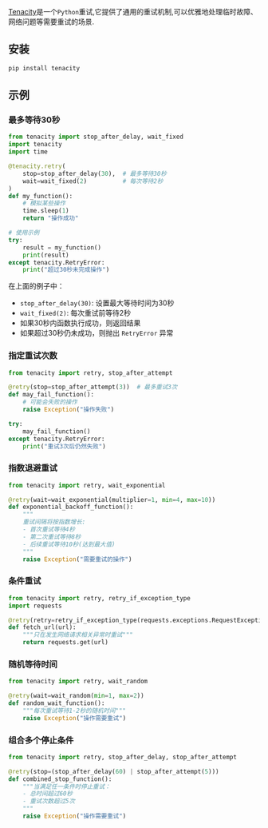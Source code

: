 [Tenacity](https://github.com/jd/tenacity)是一个`Python`重试,它提供了通用的重试机制,可以优雅地处理临时故障、网络问题等需要重试的场景.

## 安装

```bash
pip install tenacity
```

## 示例

### 最多等待30秒

```python
from tenacity import stop_after_delay, wait_fixed
import tenacity
import time

@tenacity.retry(
    stop=stop_after_delay(30),  # 最多等待30秒
    wait=wait_fixed(2)          # 每次等待2秒
)
def my_function():
    # 模拟某些操作
    time.sleep(1)
    return "操作成功"

# 使用示例
try:
    result = my_function()
    print(result)
except tenacity.RetryError:
    print("超过30秒未完成操作")
```

在上面的例子中：
- `stop_after_delay(30)`: 设置最大等待时间为30秒
- `wait_fixed(2)`: 每次重试前等待2秒
- 如果30秒内函数执行成功，则返回结果
- 如果超过30秒仍未成功，则抛出 `RetryError` 异常

### 指定重试次数

```python
from tenacity import retry, stop_after_attempt

@retry(stop=stop_after_attempt(3))  # 最多重试3次
def may_fail_function():
    # 可能会失败的操作
    raise Exception("操作失败")

try:
    may_fail_function()
except tenacity.RetryError:
    print("重试3次后仍然失败")
```

### 指数退避重试

```python
from tenacity import retry, wait_exponential

@retry(wait=wait_exponential(multiplier=1, min=4, max=10))
def exponential_backoff_function():
    """
    重试间隔将按指数增长:
    - 首次重试等待4秒
    - 第二次重试等待8秒
    - 后续重试等待10秒(达到最大值)
    """
    raise Exception("需要重试的操作")
```

### 条件重试

```python
from tenacity import retry, retry_if_exception_type
import requests

@retry(retry=retry_if_exception_type(requests.exceptions.RequestException))
def fetch_url(url):
    """只在发生网络请求相关异常时重试"""
    return requests.get(url)
```

### 随机等待时间

```python
from tenacity import retry, wait_random

@retry(wait=wait_random(min=1, max=2))
def random_wait_function():
    """每次重试等待1-2秒的随机时间"""
    raise Exception("操作需要重试")
```

### 组合多个停止条件

```python
from tenacity import retry, stop_after_delay, stop_after_attempt

@retry(stop=(stop_after_delay(60) | stop_after_attempt(5)))
def combined_stop_function():
    """当满足任一条件时停止重试：
    - 总时间超过60秒
    - 重试次数超过5次
    """
    raise Exception("操作需要重试")
```